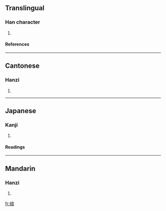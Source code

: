 ==Translingual==
===Han character===
{{Han char|rn=38|rad=女|as=08|sn=11|four=4347<sub>7</sub>|canj=女十口口 (VJRR)}}
# {{defn|Han|sort=女08}}
====References====
{{Han ref|kx=0265.070|dkj=06425|dj=0532.050|hdz=21061.150|uh=5A60|ud=23136|bh=D4CE|bd=54478}}

----
==Cantonese==
===Hanzi===
{{yue-hanzi|jyut=|y=waan1}}
# {{defn|Cantonese}}

----
==Japanese==
===Kanji===
{{ja-kanji|grade=|rs=女08}}
# {{defn|Japanese}} 
====Readings====
{{ja-readings|on=[[わん]] (wan), [[わつ]] (watsu), [[わち]] (wachi), [[かん]] (kan), [[くわつ]] (kuwatsu), [[ぐわち]] (guwachi)|kun=[[しなよい]] (shinayoi), [[みめよいさま]] (mimeyoisama)}}

----
==Mandarin==
===Hanzi===
{{cmn-hanzi|pin=[[wà]] ([[wa4]])|wg=wa<sup>4</sup>}}
# {{defn|Mandarin}}

[[fr:婠]]